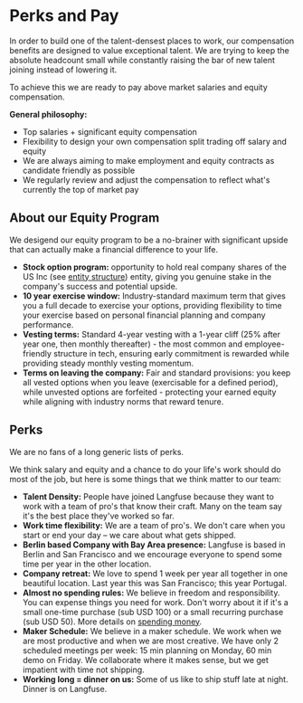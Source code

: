 # Perks and Pay

In order to build one of the talent-densest places to work, our compensation benefits are designed to value exceptional talent. We are trying to keep the absolute headcount small while constantly raising the bar of new talent joining instead of lowering it.

To achieve this we are ready to pay above market salaries and equity compensation.

**General philosophy:**

- Top salaries + significant equity compensation
- Flexibility to design your own compensation split trading off salary and equity
- We are always aiming to make employment and equity contracts as candidate friendly as possible
- We regularly review and adjust the compensation to reflect what's currently the top of market pay

## About our Equity Program

We desigend our equity program to be a no-brainer with significant upside that can actually make a financial difference to your life.

- **Stock option program:** opportunity to hold real company shares of the US Inc (see [entity structure](/handbook/operations/entity-structure)) entity, giving you genuine stake in the company's success and potential upside.
- **10 year exercise window:** Industry-standard maximum term that gives you a full decade to exercise your options, providing flexibility to time your exercise based on personal financial planning and company performance.
- **Vesting terms:** Standard 4-year vesting with a 1-year cliff (25% after year one, then monthly thereafter) - the most common and employee-friendly structure in tech, ensuring early commitment is rewarded while providing steady monthly vesting momentum.
- **Terms on leaving the company:** Fair and standard provisions: you keep all vested options when you leave (exercisable for a defined period), while unvested options are forfeited - protecting your earned equity while aligning with industry norms that reward tenure.

## Perks

We are no fans of a long generic lists of perks.

We think salary and equity and a chance to do your life's work should do most of the job, but here is some things that we think matter to our team:

- **Talent Density:** People have joined Langfuse because they want to work with a team of pro's that know their craft. Many on the team say it's the best place they've worked so far.
- **Work time flexibility:** We are a team of pro's. We don't care when you start or end your day – we care about what gets shipped.
- **Berlin based Company with Bay Area presence:** Langfuse is based in Berlin and San Francisco and we encourage everyone to spend some time per year in the other location.
- **Company retreat:** We love to spend 1 week per year all together in one beautiful location. Last year this was San Francisco; this year Portugal.
- **Almost no spending rules:** We believe in freedom and responsibility. You can expense things you need for work. Don't worry about it if it's a small one-time purchase (sub USD 100) or a small recurring purchase (sub USD 50). More details on [spending money](/handbook/tools-and-processes/spending-money).
- **Maker Schedule:** We believe in a maker schedule. We work when we are most productive and when we are most creative. We have only 2 scheduled meetings per week: 15 min planning on Monday, 60 min demo on Friday. We collaborate where it makes sense, but we get impatient with time not shipping.
- **Working long = dinner on us:** Some of us like to ship stuff late at night. Dinner is on Langfuse.
